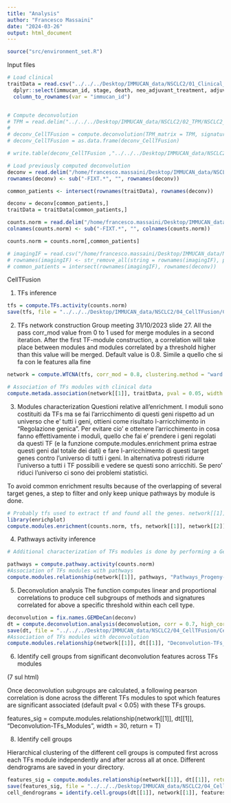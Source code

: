 ```yaml
---
title: "Analysis"
author: "Francesco Massaini"
date: "2024-03-26"
output: html_document
---
```


```r
source("src/environment_set.R")
```

Input files
```r
# Load clinical
traitData = read.csv("../../../Desktop/IMMUCAN_data/NSCLC2/01_Clinical_Data/Daniel/NSCLC2_for_R_update_2024.csv") %>%
  dplyr::select(immucan_id, stage, death, neo_adjuvant_treatment, adjuvant_treatment, simple_histology, long_survivors, TIL_score, side_localization, gender) %>%
  column_to_rownames(var = "immucan_id") 


# Compute deconvolution
# TPM = read.delim("../../../Desktop/IMMUCAN_data/NSCLC2/02_TPM/NSCLC2_TPM_forDeconv.txt", sep = "\t", check.names = FALSE)
# 
# deconv_CellTFusion = compute.deconvolution(TPM_matrix = TPM, signatures_exclude = "CD226")
# deconv_CellTFusion = as.data.frame(deconv_CellTFusion)

# write.table(deconv_CellTFusion ,"../../../Desktop/IMMUCAN_data/NSCLC2/03_Deconvolution/NSCLC2_deconvolution_fromCellTFusion.txt", sep = "\t")

# Load previously computed deconvolution
deconv = read.delim("/home/francesco.massaini/Desktop/IMMUCAN_data/NSCLC2/03_Deconvolution/NSCLC2_deconvolution_fromCellTFusion.txt", sep = "\t", check.names = FALSE)
rownames(deconv) <- sub("-FIXT.*", "", rownames(deconv))

common_patients <- intersect(rownames(traitData), rownames(deconv))

deconv = deconv[common_patients,]
traitData = traitData[common_patients,]

counts.norm = read.delim("/home/francesco.massaini/Desktop/IMMUCAN_data/NSCLC2/02_TPM/NSCLC2_TPM.txt", row.names = 1, check.names = FALSE) 
colnames(counts.norm) <- sub("-FIXT.*", "", colnames(counts.norm))

counts.norm = counts.norm[,common_patients]

# imagingIF = read.csv("/home/francesco.massaini/Desktop/IMMUCAN_data/NSCLC2/01_IF_IMC/all_IFs_cell_type_fraction.csv", row.names = 1)
# rownames(imagingIF) <- str_remove_all(string = rownames(imagingIF), pattern = "-RNA-01|-RNA-02|-RNA-04|-FIXT-01")
# common_patients = intersect(rownames(imagingIF), rownames(deconv))

```

CellTFusion

1. TFs inference
```r
tfs = compute.TFs.activity(counts.norm)
save(tfs, file = "../../../Desktop/IMMUCAN_data/NSCLC2/04_CellTFusion/CellTFusion_tfs_NSCLC2.RData")
```

2. TFs network construction
Group meeting 31/10/2023 slide 27. All the pass
corr_mod value from 0 to 1 used for merge modules in a second
iteration. After the first TF-module construction, a correlation
will take place between modules and modules correlated by a
threshold higher than this value will be merged. Default value
is 0.8. Simile a quello che si fa con le features alla fine 
```r
network = compute.WTCNA(tfs, corr_mod = 0.8, clustering.method = "ward.D2") # Soft_Threshold file is in usr_projects/Results

# Association of TFs modules with clinical data
compute.metada.association(network[[1]], traitData, pval = 0.05, width = 10) 
```

3. Modules characterization
Questioni relative all'enrichment. I moduli sono costituiti da TFs ma se fai l'arricchimento di questi geni rispetto ad un universo che e' tutti i geni, ottieni come risultato l-arricchimento in "Regolazione genica". 
Per evitare cio' e ottenere l'arricchimento in cosa fanno effettivamente i moduli, quello che fai e' prendere i geni regolati da questi TF (e la funzione compute.modules.enrichment prima estrae questi geni dal totale dei dati) e fare l-arricchimento di questi target genes contro l'universo di tutti i geni. 
In alternativa potresti ridurre l'universo a tutti i TF possibili e vedere se questi sono arricchiti. Se pero' riduci l'universo ci sono dei problemi statistici.

To avoid common enrichment results
because of the overlapping of several target genes, a step to filter and only keep unique pathways by
module is done.

```r
# Probably tfs used to extract tf and found all the genes. network[[1]] e' la matrice con tutti i moduli per i vari samples e network[[2]] e' una lista di caratteri che corrispondono a quale TF corrisponde a quele modulo
library(enrichplot) 
compute.modules.enrichment(counts.norm, tfs, network[[1]], network[[2]])
```

4. Pathways activity inference
```r
# Additional characterization of TFs modules is done by performing a Gene Set Variation Analysis (GSVA) using Progeny and Hallmarks signatures from MsigDB.

pathways = compute.pathway.activity(counts.norm)
#Association of TFs modules with pathways
compute.modules.relationship(network[[1]], pathways, "Pathways_Progeny-TFs_Modules", width = 15)
```

5. Deconvolution analysis
The function computes linear and proportional correlations to produce cell subgroups of methods and
signatures correlated for above a specific threshold within each cell type.
```r
deconvolution = fix.names.GEMDeCan(deconv)
dt = compute.deconvolution.analysis(deconvolution, corr = 0.7, high_corr = 0.99)
save(dt, file = "../../../Desktop/IMMUCAN_data/NSCLC2/04_CellTFusion/CellTFusion_Subgroups_NSCLC2.RData")
#Association of TFs modules with deconvolution 
compute.modules.relationship(network[[1]], dt[[1]], "Deconvolution-TFs_Modules", vertical = T, height = 30, width = 10, pval = 0.1)
```

6. Identify cell groups from significant deconvolution features across TFs modules

(7 sul html)

Once deconvolution subgroups are calculated, a following pearson correlation is done across the different TFs modules to spot which features are significant associated (default pval < 0.05) with these TFs groups.

features_sig = compute.modules.relationship(network[[1]], dt[[1]], "Deconvolution-TFs_Modules", width = 30, return = T)


8. Identify cell groups

Hierarchical clustering of the different cell groups is computed first across each TFs module independently and after across all at once. Different dendrograms are saved in your directory.


```r
features_sig = compute.modules.relationship(network[[1]], dt[[1]], return = T) # 7 html Ripetuto mi sa
save(features_sig, file = "../../../Desktop/IMMUCAN_data/NSCLC2/04_CellTFusion/CellTFusion_modules_deconv_NSCLC2.RData")
cell_dendrograms = identify.cell.groups(dt[[1]], network[[1]], features_sig, height = 20) # 8 html 
```